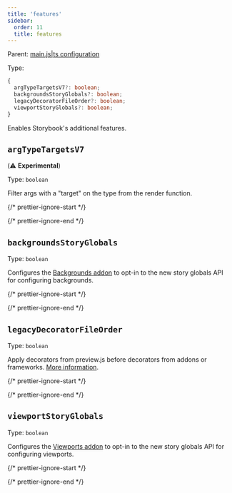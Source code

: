 ```yaml
---
title: 'features'
sidebar:
  order: 11
  title: features
---
```


Parent: [main.js|ts configuration](./main-config.mdx)

Type:

```ts
{
  argTypeTargetsV7?: boolean;
  backgroundsStoryGlobals?: boolean;
  legacyDecoratorFileOrder?: boolean;
  viewportStoryGlobals?: boolean;
}
```

Enables Storybook's additional features.

## `argTypeTargetsV7`

(⚠️ **Experimental**)

Type: `boolean`

Filter args with a "target" on the type from the render function.

{/* prettier-ignore-start */}

<CodeSnippets path="main-config-features-arg-type-targets-v7.md" />

{/* prettier-ignore-end */}

## `backgroundsStoryGlobals`

Type: `boolean`

Configures the [Backgrounds addon](../../essentials/backgrounds.mdx) to opt-in to the new story globals API for configuring backgrounds.

{/* prettier-ignore-start */}

<CodeSnippets path="main-config-features-backgrounds-story-globals.md" />

{/* prettier-ignore-end */}

## `legacyDecoratorFileOrder`

Type: `boolean`

Apply decorators from preview.js before decorators from addons or frameworks. [More information](https://github.com/storybookjs/storybook/blob/next/MIGRATION.md#changed-decorator-order-between-previewjs-and-addonsframeworks).

{/* prettier-ignore-start */}

<CodeSnippets path="main-config-features-legacy-decorator-file-order.md" />

{/* prettier-ignore-end */}

## `viewportStoryGlobals`

Type: `boolean`

Configures the [Viewports addon](../../essentials/viewport.mdx) to opt-in to the new story globals API for configuring viewports.

{/* prettier-ignore-start */}

<CodeSnippets path="main-config-features-viewport-story-globals.md" />

{/* prettier-ignore-end */}
